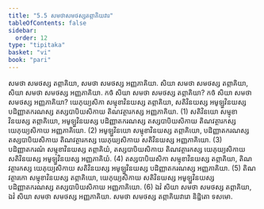 ```yaml
---
title: "5.5 សមថាសមថស្សតព្ភាគិយវារ"
tableOfContents: false
sidebar:
  order: 12
type: "tipitaka"
basket: "vi"
book: "pari"
---
```



<DynamicBreadcrumb />

<Division number="300" book="pari">

<Paragraph number="1270" book="pari">
សមថា សមថស្ស តព្ភាគិយា, សមថា សមថស្ស អញ្ញភាគិយា. សិយា សមថា សមថស្ស តព្ភាគិយា, សិយា សមថា សមថស្ស អញ្ញភាគិយា.
</Paragraph>

<Paragraph number="1271" book="pari">
កថំ សិយា សមថា សមថស្ស តព្ភាគិយា? កថំ សិយា សមថា សមថស្ស អញ្ញភាគិយា? យេភុយ្យសិកា សម្មុខាវិនយស្ស តព្ភាគិយា, សតិវិនយស្ស អមូឡ្ហវិនយស្ស បដិញ្ញាតករណស្ស តស្សបាបិយសិកាយ តិណវត្ថារកស្ស អញ្ញភាគិយា. (1)
</Paragraph>

<Paragraph number="1272" book="pari">
សតិវិនយោ សម្មុខាវិនយស្ស តព្ភាគិយោ, អមូឡ្ហវិនយស្ស បដិញ្ញាតករណស្ស តស្សបាបិយសិកាយ តិណវត្ថារកស្ស យេភុយ្យសិកាយ អញ្ញភាគិយោ. (2)
</Paragraph>

<Paragraph number="1273" book="pari">
អមូឡ្ហវិនយោ សម្មុខាវិនយស្ស តព្ភាគិយោ, បដិញ្ញាតករណស្ស តស្សបាបិយសិកាយ តិណវត្ថារកស្ស យេភុយ្យសិកាយ សតិវិនយស្ស អញ្ញភាគិយោ. (3)
</Paragraph>

<Paragraph number="1274" book="pari">
បដិញ្ញាតករណំ សម្មុខាវិនយស្ស តព្ភាគិយំ, តស្សបាបិយសិកាយ តិណវត្ថារកស្ស យេភុយ្យសិកាយ សតិវិនយស្ស អមូឡ្ហវិនយស្ស អញ្ញភាគិយំ. (4)
</Paragraph>

<Paragraph number="1275" book="pari">
តស្សបាបិយសិកា សម្មុខាវិនយស្ស តព្ភាគិយា, តិណវត្ថារកស្ស យេភុយ្យសិកាយ សតិវិនយស្ស អមូឡ្ហវិនយស្ស បដិញ្ញាតករណស្ស អញ្ញភាគិយា. (5)
</Paragraph>

<Paragraph number="1276" book="pari">
តិណវត្ថារកោ សម្មុខាវិនយស្ស តព្ភាគិយោ, យេភុយ្យសិកាយ សតិវិនយស្ស អមូឡ្ហវិនយស្ស បដិញ្ញាតករណស្ស តស្សបាបិយសិកាយ អញ្ញភាគិយោ. (6)
</Paragraph>

<Paragraph number="1277" book="pari">
ឯវំ សិយា សមថា សមថស្ស តព្ភាគិយា, ឯវំ សិយា សមថា សមថស្ស អញ្ញភាគិយា.

</Paragraph>
</Division>

<Paragraph number="1278" type="center" book="pari">
សមថា សមថស្ស តព្ភាគិយវារោ និដ្ឋិតោ ទសមោ.
</Paragraph>